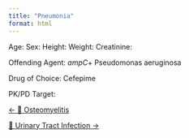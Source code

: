 ```yaml
---
title: "Pneumonia"
format: html
---
```


Age: 
Sex: 
Height: 
Weight: 
Creatinine: 

Offending Agent: *ampC*+ Pseudomonas aeruginosa

Drug of Choice: Cefepime

PK/PD Target: 

::::: {.d-flex .justify-content-between .border-top .pt-4 .mt-4}
<div>

[← 🦴 Osteomyelitis](../osteomyelitis/index.qmd){.btn .btn-outline-primary}

</div>

<div>

[🚽 Urinary Tract Infection →](../urinary-tract-infection/index.qmd){.btn .btn-outline-primary}

</div>
:::::
